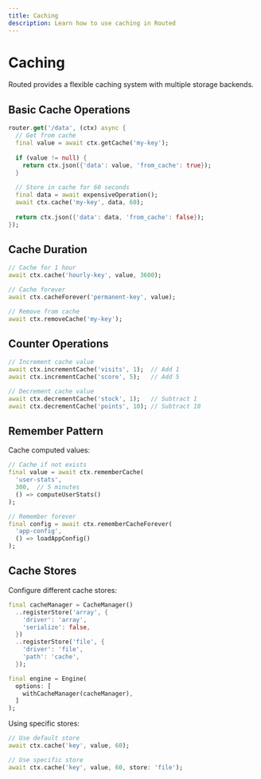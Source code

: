 ```yaml
---
title: Caching
description: Learn how to use caching in Routed
---
```


# Caching

Routed provides a flexible caching system with multiple storage backends.

## Basic Cache Operations

```dart
router.get('/data', (ctx) async {
  // Get from cache
  final value = await ctx.getCache('my-key');
  
  if (value != null) {
    return ctx.json({'data': value, 'from_cache': true});
  }
  
  // Store in cache for 60 seconds
  final data = await expensiveOperation();
  await ctx.cache('my-key', data, 60);
  
  return ctx.json({'data': data, 'from_cache': false});
});
```

## Cache Duration

```dart
// Cache for 1 hour
await ctx.cache('hourly-key', value, 3600);

// Cache forever
await ctx.cacheForever('permanent-key', value);

// Remove from cache
await ctx.removeCache('my-key');
```

## Counter Operations

```dart
// Increment cache value
await ctx.incrementCache('visits', 1);  // Add 1
await ctx.incrementCache('score', 5);   // Add 5

// Decrement cache value
await ctx.decrementCache('stock', 1);   // Subtract 1
await ctx.decrementCache('points', 10); // Subtract 10
```

## Remember Pattern

Cache computed values:

```dart
// Cache if not exists
final value = await ctx.rememberCache(
  'user-stats', 
  300,  // 5 minutes 
  () => computeUserStats()
);

// Remember forever
final config = await ctx.rememberCacheForever(
  'app-config',
  () => loadAppConfig()
);
```

## Cache Stores

Configure different cache stores:

```dart
final cacheManager = CacheManager()
  ..registerStore('array', {
    'driver': 'array',
    'serialize': false,
  })
  ..registerStore('file', {
    'driver': 'file',
    'path': 'cache',
  });

final engine = Engine(
  options: [
    withCacheManager(cacheManager),
  ]
);
```

Using specific stores:

```dart
// Use default store
await ctx.cache('key', value, 60);

// Use specific store
await ctx.cache('key', value, 60, store: 'file');
```
